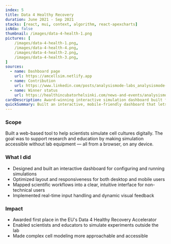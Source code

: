 ```yaml
---
index: 5
title: Data 4 Healthy Recovery
duration: June 2021 - Sep 2021
stacks: [react, mui, context, algorithm, react-apexcharts]
isNda: false
thumbnail: /images/data-4-health-1.png
pictures: [
    /images/data-4-health-1.png,
    /images/data-4-health-4.png,
    /images/data-4-health-2.png,
    /images/data-4-health-3.png,
]
sources:
  - name: Dashboard page
    url: https://amcellsim.netlify.app
  - name: Contribution
    url: https://www.linkedin.com/posts/analysismode-labs_analysismode-speeds-up-scientific-discovery-activity-6851868916659056641-AdDm
  - name: Winner status
    url: https://healthincubatorhelsinki.com/news-and-events/analysismode
cardDescription: Award-winning interactive simulation dashboard built for scientists.
quickSummary: Built an interactive, mobile-friendly dashboard that lets scientists simulate cell cultures digitally. Our solution won first place at the EU's Data 4 Healthy Recovery Accelerator.
---
```

### Scope

Built a web-based tool to help scientists simulate cell cultures digitally. The goal was to support research and education by making simulation accessible without lab equipment — all from a browser, on any device.

### What I did

- Designed and built an interactive dashboard for configuring and running simulations  
- Optimized layout and responsiveness for both desktop and mobile users  
- Mapped scientific workflows into a clear, intuitive interface for non-technical users  
- Implemented real-time input handling and dynamic visual feedback

### Impact

- Awarded first place in the EU's Data 4 Healthy Recovery Accelerator  
- Enabled scientists and educators to simulate experiments outside the lab  
- Made complex cell modeling more approachable and accessible  

